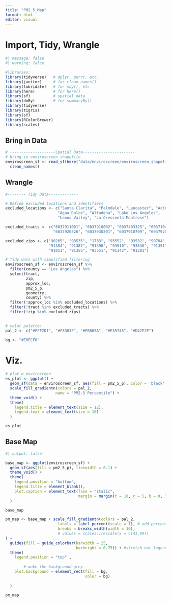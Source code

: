 ```yaml
---
title: "PM2.5_Map"
format: html
editor: visual
---
```

# Import, Tidy, Wrangle
```r
#| message: false
#| warning: false

#libraries: 
library(tidyverse)   # dplyr, purrr, etc.
library(janitor)     # for clean_names()
library(lubridate)   # for mdy(), etc
library(here)        # for here()
library(sf)          # spatial data
library(doBy)        # for summaryBy()
library(tidyverse)
library(tigris)
library(sf)
library(RColorBrewer)
library(scales)
```
## Bring in Data 

```r
# --------------------Spatial Data-----------------------
# bring in enviroscreen shapefile
enviroscreen_sf <- read_sf(here("data/enviroscreen/enviroscreen_shapefiles/CES4_final_shapefile.shp")) %>% 
  clean_names() 
```


## Wrangle
```r
#-------- Tidy Data-------------

# Define excluded locations and identifiers
excluded_locations <- c("Santa Clarita", "Palmdale", "Lancaster", "Acton", 
                       "Agua Dulce", "Altadena", "Lake Los Angeles",
                       "Leona Valley", "La Crescenta-Montrose")

excluded_tracts <- c("6037911001", "6037910002", "6037403325", "6037104124",
                     "6037920326", "6037930301", "6037910709", "6037920303")

excluded_zips <- c("90265", "93535", "1733", "93552", "93532", "90704",
                   "91384", "91387", "91390", "93510", "93536", "91351",
                   "91011", "91355", "93551", "91342", "91381")

# Tidy data with simplified filtering
enviroscreen_sf <- enviroscreen_sf %>% 
  filter(county == "Los Angeles") %>% 
  select(tract, 
         zip,
         approx_loc,
         pm2_5_p,
         geometry,  
         county) %>% 
  filter(!approx_loc %in% excluded_locations) %>%
  filter(!tract %in% excluded_tracts) %>%
  filter(!zip %in% excluded_zips)
  
```

```r
# color palette: 
pal_2 <- c("#FFF2D1", "#F3D03E", "#EB865A", "#E35745", "#D42E2E")  

bg <- "#E8ECF0" 
```

# Viz. 
```r
# plot w envirosreen
es_plot <- ggplot() +
  geom_sf(data = enviroscreen_sf, aes(fill = pm2_5_p), color = 'black', size = 0.1) +
  scale_fill_gradientn(colors = pal_2,
                      name = "PM2.5 Percentile") +
  theme_void() +
  theme(
    legend.title = element_text(size = 12),
    legend.text = element_text(size = 10)
  )

es_plot
```
## Base Map
```r
#| output: false

base_map <- ggplot(enviroscreen_sf) +
  geom_sf(aes(fill = pm2_5_p), linewidth = 0.1) +
  theme_void() +
  theme(
    legend.position = "bottom",
    legend.title = element_blank(),
    plot.caption = element_text(face = "italic",
                                margin = margin(t = 10, r = 5, b = 0, l = 0)),
  )

base_map 
```

```r
pm_map <- base_map + scale_fill_gradientn(colors = pal_2,
                       labels = label_percent(scale = 1), # add percentage sign to each of our values
                       breaks = breaks_width(width = 10),
                       # values = scales::rescale(x = c(43,99)) 
) + 
  guides(fill = guide_colorbar(barwidth = 25, 
                               barheight = 0.75)) + #stretch out legend
  theme(
    legend.position = "top" ,
    
        # make the background grey 
    plot.background = element_rect(fill = bg, 
                                   color = bg)
  
  )

pm_map 
```

